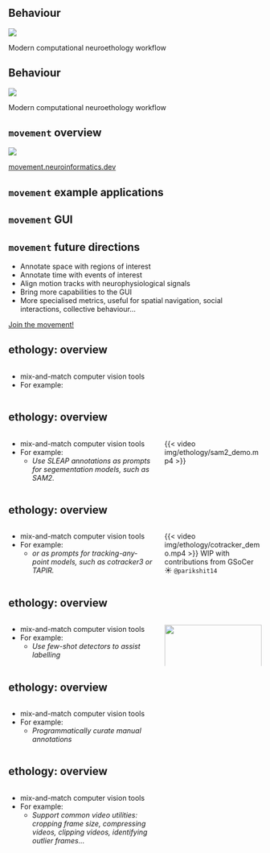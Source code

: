 ## Behaviour

![](img/behaviour/neuroethology_workflow.png)

::: footer
Modern computational neuroethology workflow
:::

## Behaviour {auto-animate=true auto-animate-easing="ease-in-out"}

![](img/behaviour/neuroethology_workflow_annot.png)

::: footer
Modern computational neuroethology workflow
:::

## `movement` overview

![](img/behaviour/movement_overview.png)

::: footer
[movement.neuroinformatics.dev](https://movement.neuroinformatics.dev/)
:::

## `movement` example applications


## `movement` GUI


## `movement` future directions

:::{.incremental}
- Annotate space with regions of interest
- Annotate time with events of interest
- Align motion tracks with neurophysiological signals
- Bring more capabilities to the GUI
- More specialised metrics, useful for spatial navigation, social interactions, collective behaviour...
:::

::: footer
[Join the movement!](https://movement.neuroinformatics.dev/community/index.html)
:::

## ethology: overview
<!-- bringing less common computer vision tools to researchers -->
::: {.columns}

::: {.column width="60%"}
:::{.incremental}
- mix-and-match computer vision tools  
- For example:
:::
:::

::: {.column width="40%"}
:::

:::

## ethology: overview
<!-- bringing less common computer vision tools to researchers -->
::: {.columns}
::: {.column width="60%"}
- mix-and-match computer vision tools  
- For example:
    - _Use SLEAP annotations as prompts for segementation models, such as SAM2._
:::

::: {.column width="40%"}
{{< video img/ethology/sam2_demo.mp4 >}}
:::
:::

## ethology: overview
::: {.columns}
::: {.column width="60%"}
- mix-and-match computer vision tools  
- For example:
    - _or as prompts for tracking-any-point models, such as cotracker3 or TAPIR._
:::

::: {.column width="40%"}
<!-- cotracker3 image -->
{{< video img/ethology/cotracker_demo.mp4 >}}
WIP with contributions from GSoCer ☀️ `@parikshit14`
:::
:::

## ethology: overview
::: {.columns}
::: {.column width="60%"}
- mix-and-match computer vision tools  
- For example:
    - _Use few-shot detectors to assist labelling_

:::

::: {.column width="40%"}
<!-- few shot image -->
![](img/ethology/few_shot_demo.png){width=100%}
:::
:::

## ethology: overview
::: {.columns}
::: {.column width="60%"}
- mix-and-match computer vision tools  
- For example:
    - _Programmatically curate manual annotations_    
:::

::: {.column width="40%"}
:::
:::

## ethology: overview
::: {.columns}
::: {.column width="60%"}
- mix-and-match computer vision tools  
- For example:
    - _Support common video utilities: cropping frame size, compressing videos, clipping videos, identifying outlier frames..._
:::

::: {.column width="40%"}
:::
:::

